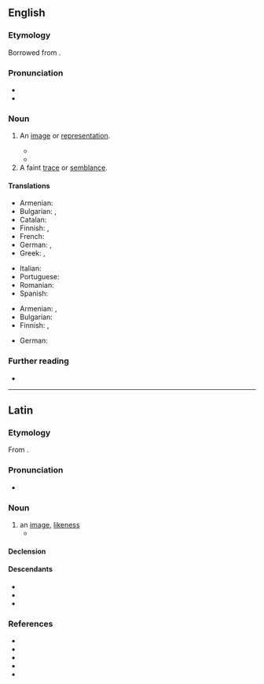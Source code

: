 ==English==

===Etymology===
{{root|en|ine-pro|*sem-}}
Borrowed from {{bor|en|la|simulācrum|t=image, likeness}}.

===Pronunciation===
* {{IPA|en|/ˌsimjəˈleɪkɹəm/}}
* {{audio|en|LL-Q1860 (eng)-Vealhurl-simulacrum.wav|Audio (RP)}}

===Noun===
{{en-noun|s|simulacra}}

# An [[image]] or [[representation]].
#: {{ux|en|a '''simulacrum''' of a New York studio apartment}}
#* {{quote-web
|en
|date=2008-10-23
|author=Manohla Dargis
|title=Dreamer, Live in the Here and Now
|work=New York Times
|url=https://www.nytimes.com/2008/10/24/movies/24syne.html
|passage=Like the full-scale map in Borges’s short story “On Exactitude in Science,” the representation takes on the dimensions of reality to the point of replacing it. The French theorist Jean Baudrillard uses Borges’s story as a metaphor for his notion of the '''simulacrum''', which probably explains why Caden, who has trouble naming things, considers titling his production “Simulacrum.”}}
#* {{quote-book
|en
|author=Ling Ma
|authorlink=Ling Ma
|isbn=9780374261597
|chapter=1
|title=Severance
|year=2018
|passage=The future just wants more consumers. The future is more newly arrived college grads and tourists in some fruitless search for authenticity. The future is more overpriced Pabsts at dive-bar '''simulacrums'''.}}
# A faint [[trace]] or [[semblance]].
#: {{ux|en|a '''simulacrum''' of hope}}

====Translations====
{{trans-top|image or representation}}
* Armenian: {{t|hy|սիմուլակր}}
* Bulgarian: {{t+|bg|образ|m}}, {{t+|bg|подобие|n}}
* Catalan: {{t|ca|simulacre|m}}
* Finnish: {{t+|fi|kuva}}, {{t+|fi|malli}}
* French: {{t+|fr|simulacre|m}}
* German: {{t|de|Simulacrum|n}}, {{t|de|Simulakrum|n}}
* Greek: {{t+|el|απείκασμα|n}}, {{t+|el|επίφαση|f}}
{{trans-mid}}
* Italian: {{t+|it|simulacro|m}}
* Portuguese: {{t+|pt|simulacro|m}}
* Romanian: {{t+|ro|simulacru|n}}
* Spanish: {{t+|es|simulacro|m}}
{{trans-bottom}}

{{trans-top|faint trace}}
* Armenian: {{t+|hy|նշույլ}}, {{t+|hy|հետք}}
* Bulgarian: {{t|bg|смътна представа}}
* Finnish: {{t+|fi|pilkahdus}}, {{t+|fi|häivä}}
{{trans-mid}}
* German: {{t|de|Scheinbild|n}}
{{trans-bottom}}

===Further reading===
* {{pedia}}

----

==Latin==

===Etymology===
From {{suf|la|simulō|crum}}.

===Pronunciation===
* {{la-IPA|simulācrum}}

===Noun===
{{la-noun|simulācrum<2>}}

# an [[image]], [[likeness]]
#* {{Q|la|Maurus Servius Honoratus|In Vergilii Bucolica commentarii|quote=Aliī dīcunt Orestem, cum Diānae Facelītidis '''simulācrum''' raptum ex Scythiā adveheret et ad Siciliam esset tempestāte dēlātus, complētō annō Diānae fēstum celebrāsse hymnīs, collēctīs nautīs suīs et aliquibus pāstōribus convocātīs, et exinde permānsisse apud rūsticōs cōnsuētūdinem.|trans=Others say that Orestes, when he was taking the '''figure''' of Taurian Diana from Scythia and was carried off to Sicily by a storm, he venerated her an entire year with hymns, with his sailors collected and some shepherds summoned, and that from there did the custom remain among the country-dwellers.}}
#: {{syn|la|effigies|imāgō|statua}}

====Declension====
{{la-ndecl|simulācrum<2>}}

====Descendants====
* {{desc|en|simulacrum|bor=1}}
* {{desc|fr|simulacre|bor=1}}
* {{desc|es|simulacro|bor=1}}

===References===
* {{R:L&S}}
* {{R:Elementary Lewis}}
* {{R:du Cange}}
* {{R:Gaffiot}}
* {{R:M&A}}
{{C|la|Appearance}}